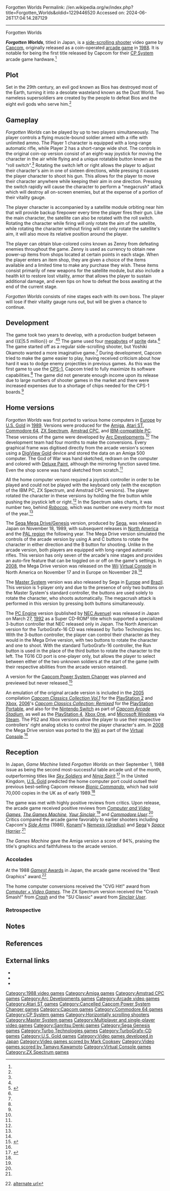 Forgotten Worlds
Permalink: //en.wikipedia.org/w/index.php?title=Forgotten_Worlds&oldid=1229446520
Accessed on: 2024-06-26T17:04:14.287129



------
Forgotten Worlds
{{Short description|1988 video game}}
{{More citations needed|date=February 2019}}
{{Use mdy dates|date=August 2022}}
{{Infobox video game
|title = Forgotten Worlds
|image = Forgotten Worlds (flier).png
|caption = Promotional poster for ''Forgotten Worlds''
|developer = [[Capcom]]
|publisher = Capcom<br />[[Sega]] (Genesis, SMS)<br />[[U.S. Gold]] (home computers)<br />[[NEC Avenue]] (TG-16)
|designer = [[Akira Yasuda]]<br />[[Akira Nishitani]]<br />[[Noritaka Funamizu]]<br />[[Yoshiki Okamoto]]
|artist = Akira Yasuda
|composer = [[Tamayo Kawamoto]]
|platforms = [[Arcade game|Arcade]], [[Sega Genesis]], [[Amiga]], [[Commodore 64]], [[Atari ST]], [[ZX Spectrum]], [[Amstrad CPC]], [[Master System]], [[TurboGrafx-16]], [[Wii]]
|released = {{collapsible list
 | title = May 13, 1988
 | '''Arcade''' {{vgrelease|JP|May 13, 1988<ref>{{cite web |title=Forgotten worlds (Registration Number PA0000415060) |url=https://cocatalog.loc.gov |website=[[United States Copyright Office]] |access-date=12 June 2021}}</ref>|NA|May 1988<ref>{{cite book |last1=Akagi |first1=Masumi |title=アーケードTVゲームリスト国内•海外編(1971–2005) |trans-title=Arcade TV Game List: Domestic • Overseas Edition (1971–2005) |date=October 13, 2006 |publisher=Amusement News Agency |language=ja |location=Japan |isbn=978-4990251215 |page=112 |url=https://archive.org/details/ArcadeGameList1971-2005/page/n113}}</ref>|WW|July 1988<ref name="FW-Credits"/>}}
'''DOS'''{{vgrelease|EU|August 1989<ref name="FWorlds-Ports"/>}}
'''Genesis'''{{vgrelease|JP|November 18, 1989|NA|1990|PAL|1990}}
'''ZX Spectrum'''{{vgrelease|EU|1989}}
'''Amiga'''{{vgrelease|EU|1989}}
'''Amstrad CPC'''{{vgrelease|EU|1989}}
'''Atari ST'''{{vgrelease|EU|1989}}
'''C64'''{{vgrelease|EU|1989}}
'''SMS'''{{vgrelease|EU|July 1991<ref name="MMachines-SMS"/>}}
'''Turbo-CD'''{{vgrelease|JP|March 27, 1992|US|November 1992<ref name="FW-TG16"/>}}
'''Wii''' {{vgrelease|JP|September 24, 2008<ref name="FW-WiiJP"/>|US|November 28, 2008<ref name="FW-WiiUS"/>|EU|November 17, 2008<ref name="FW-WiiEU"/>}}
}}
|genre = [[Side-scrolling shooter]]
|modes = Up to two players, simultaneously
|arcade system = [[CP System]]
}}

'''''Forgotten Worlds''''', titled {{Nihongo foot|'''''Lost Worlds'''''|ロストワールド|Rosuto Wārudo|lead=yes|group=lower-alpha}} in Japan, is a [[side-scrolling shooter]] video game by [[Capcom]], originally released as a coin-operated [[arcade game]] in [[1988 in video gaming|1988]]. It is notable for being the first title released by Capcom for their [[CP System]] arcade game hardware.<ref name="cpsbrochure"/>

==Plot==
Set in the 29th century, an evil god known as Bios has destroyed most of the Earth, turning it into a desolate wasteland known as the Dust World. Two nameless supersoldiers are created by the people to defeat Bios and the eight evil gods who serve him.<ref name="acmanual"/>

==Gameplay==
''Forgotten Worlds'' can be played by up to two players simultaneously. The player controls a flying muscle-bound soldier armed with a rifle with unlimited ammo. The Player 1 character is equipped with a long-range automatic rifle, while Player 2 has a short-range wide shot. The controls in the original coin-op version consist of an eight-way joystick for moving the character in the air while flying and a unique rotatable button known as the "roll switch".<ref name="acmanual"/> Rotating the switch left or right allows the player to adjust their character's aim in one of sixteen directions, while pressing it causes the player character to shoot his gun. This allows for the player to move their character anywhere while keeping their aim in one direction. Pressing the switch rapidly will cause the character to perform a "megacrush" attack which will destroy all on-screen enemies, but at the expense of a portion of their vitality gauge.

The player character is accompanied by a satellite module orbiting near him that will provide backup firepower every time the player fires their gun. Like the main character, the satellite can also be rotated with the roll switch. Rotating the character while firing will only rotate the aim of the satellite, while rotating the character without firing will not only rotate the satellite's aim, it will also move its relative position around the player.

The player can obtain blue-colored coins known as Zenny from defeating enemies throughout the game. Zenny is used as currency to obtain new power-up items from shops located at certain points in each stage. When the player enters an item shop, they are given a choice of the items available and a limited time to make any purchase they wish. These items consist primarily of new weapons for the satellite module, but also include a health kit to restore lost vitality, armor that allows the player to sustain additional damage, and even tips on how to defeat the boss awaiting at the end of the current stage.

''Forgotten Worlds'' consists of nine stages each with its own boss. The player will lose if their vitality gauge runs out, but will be given a chance to continue.

==Development==
The game took two years to develop, with a production budget between {{USD|5,000,000|1988|round=-6|long=no}} and {{£|5.5 million}} or {{US$|{{To USD|5.5|GBR|year=1988|round=yes}},000,000|1988|round=-6|long=no}}.<ref name="FW-Budget"/><ref name="TGM">{{cite magazine |title=Capcom: A Captive Audience |magazine=[[The Games Machine]] |date=18 May 1989 |issue=19 (June 1989) |publisher=[[Newsfield]] |location=United Kingdom |pages=24–5 |url=https://archive.org/details/the-games-machine-19/page/n23/mode/2up}}</ref> The game used four [[Mebibyte|megabytes]] of [[Sprite (graphics)|sprite]] data.<ref name="FW-Budget"/> The game started off as a regular side-scrolling shooter, but Yoshiki Okamoto wanted a more imaginative game.<ref name="AkiraYasuda"/> During development, Capcom tried to make the game easier to play, having received criticism about how hard it was to dodge enemy projectiles in previous games. As this was the first game to use the [[CPS-1]], Capcom tried to fully maximize its software capabilities.<ref name="FW-CPS1"/> The game did not generate enough income upon its release due to large numbers of shooter games in the market and there were increased expenses due to a shortage of chips needed for the CPS-1 boards.<ref name="AkiraYasuda"/>

==Home versions==
''Forgotten Worlds'' was first ported to various home computers in [[Europe]] by [[U.S. Gold]] in [[1989 in video gaming|1989]]. Versions were produced for the [[Amiga]], [[Atari ST]], [[Commodore 64]], [[ZX Spectrum]], [[Amstrad CPC]], and [[IBM-compatible PC]]. These versions of the game were developed by [[Arc Developments]].<ref name="FWorlds-Ports"/> The development team had four months to make the conversions. Every graphical frame was digitised directly from the arcade version's screen using a [[NewTek|DigiView Gold]] device and stored the data on an Amiga 500 computer. The God of War was hand sketched, redrawn on the computer and colored with [[Deluxe Paint]], although the mirroring function saved time. Even the shop scene was hand sketched from scratch.<ref name="FW-Sketching"/>

All the home computer version required a joystick controller in order to be played and could not be played with the keyboard only (with the exception of the IBM PC, ZX Spectrum, and Amstrad CPC versions). The player rotated the character in these versions by holding the fire button while pushing the joystick left or right.<ref name="pcmanual"/> In the Spectrum sales charts, it was number two, behind ''[[RoboCop (1988 video game)|Robocop]]'', which was number one every month for most of the year.<ref name="ysrnry2"/>

The [[Sega Genesis|Sega Mega Drive/Genesis]] version, produced by [[Sega]], was released in Japan on November 18, 1989, with subsequent releases in [[North America]] and the [[PAL region]] the following year. The Mega Drive version simulated the controls of the arcade version by using A and C buttons to rotate the character in either direction and the B button for shooting. Unlike in the arcade version, both players are equipped with long-ranged automatic rifles. This version has only seven of the arcade's nine stages and provides an auto-fire feature that can be toggled on or off on the game's settings. In [[2008 in video gaming|2008]], the Mega Drive version was released on the [[Wii]] [[Virtual Console]] in North America on November 17 and in Europe on November 28.<ref name="FW-VirtualConsole"/>

The [[Master System]] version was also released by Sega in [[Europe]] and [[Brazil]]. This version is 1-player only and due to the presence of only two buttons on the Master System's standard controller, the buttons are used solely to rotate the character, who shoots automatically. The megacrush attack is performed in this version by pressing both buttons simultaneously.
 
The [[TurboGrafx-16|PC Engine]] version (published by [[NEC Avenue]]) was released in Japan on March 27, [[1992 in video gaming|1992]] as a Super CD-ROM² title which supported a specialized 3-button controller that NEC released only in Japan. The North American version for the TurboGrafx-16 CD was released by Turbo Technologies Inc. With the 3-button controller, the player can control their character as they would in the Mega Drive version, with two buttons to rotate the character and one to shoot. With the standard TurboGrafx-16 controller, the Run button is used in the place of the third button to rotate the character to the left. The TG16 CD port is one-player only, but allows the player to select between either of the two unknown soldiers at the start of the game (with their respective abilities from the arcade version retained).

A version for the [[Capcom Power System Changer]] was planned and previewed but never released.<ref>{{cite magazine|url=https://archive.org/stream/club-capcom-spring-1994_202202#page/n89/mode/2up|title=カプコン アーケードオリジナルボード CPSシリーズ+CPSチェンジャー 限定販売決定!!|magazine=Club Capcom|volume=2|publisher=[[Capcom]]|date=Spring 1994|pages=90–91|lang=ja}}</ref>

An emulation of the original arcade version is included in the [[2005 in video gaming|2005]] compilation ''[[Capcom Classics Collection|Capcom Classics Collection Vol.1]]'' for the [[PlayStation 2]] and [[Xbox (console)|Xbox]], [[2006 in video gaming|2006]]'s ''[[Capcom Classics Collection|Capcom Classics Collection: Remixed]]'' for the [[PlayStation Portable]], and also for the [[Nintendo Switch]] as part of ''[[Capcom Arcade Stadium]]'', as well as the [[PlayStation 4]], [[Xbox One]], and [[Microsoft Windows]] via [[Steam (service)|Steam]]. The PS2 and Xbox versions allow the player to use their respective controllers' right analog sticks to control the player character's aim. In [[2008 in video gaming|2008]] the Mega Drive version was ported to the [[Wii]] as part of the [[Virtual Console]].<ref name="FW-Wii"/>

==Reception==
{{Video game reviews
| title = Contemporary reception
| align = none
| ARC = true
| AMI = true
| AST = true
| C64 = true
| PC = true
| SMS = true
| SMD = true
| ZX = true
| ACE_AMI = 895<ref name="FWACE">{{cite web |url=https://archive.org/stream/ace-magazine-23/ACE_Issue_23_1989_Aug#page/n79/mode/1up |title=''Forgotten Worlds'' |magazine=Advanced Computer Entertainment |date=August 1989}}</ref>
| ACE_C64 = 885<ref name="FWACE"/>
| CRASH_ZX = 90%<ref name="FW-Crash"/>
| CVG_ARC = Positive<ref name="Arcade">{{cite web |title=Forgotten Worlds (Arcade Reviews) |url=https://www.solvalou.com/arcade/reviews/238/138 |website=Solvalou.com |access-date=12 June 2021}}</ref>
| CVG_AMI = 92%<ref name="meulie"/>
| CVG_AST = 87%<ref name="meulie"/>
| CVG_C64 = 90%<ref name="meulie"/>
| CVG_PC = 88% {{small|([[Amstrad CPC|CPC]])}}<ref name="meulie"/>
| CVG_ZX = 87%<ref name="meulie"/>
| JP_SMS = 78%<ref>{{Cite web|url=https://www.abandonware-magazines.org/affiche_mag.php?mag=84&num=1770&album=oui|title=Album
|website=www.abandonware-magazines.org|access-date=24 September 2023}}</ref>
| SUser_ZX = 85%<ref name="FW-SUser"/>
| TGM_ARC = Positive<ref name="Arcade"/>
| TGM_AMI = 94%<ref name="FWorlds-Ports"/>
| TGM_AST = 92%<ref name="FWorlds-Ports"/>
| TGM_C64 = 91%<ref name="FWorlds-Ports"/>
| TGM_PC = 90% {{small|(CPC)}}<ref name="FWorlds-Ports"/>
| TGM_ZX = 88%<ref name="FWorlds-Ports"/>
| YSinclair_ARC = Positive<ref name="Arcade"/>
| YSinclair_ZX = 86%<ref name="ysrnry"/>
| Z64_AMI = 97%<ref name="FWZZAP">{{cite web |url=https://archive.org/stream/zzap64-magazine-050/ZZap_64_Issue_050_1989_Jun#page/n73/mode/2up |title=''Forgotten Worlds'' |publisher=Zzap! |date=June 1989 |pages=75–77 |access-date=March 13, 2019}}</ref>
| Z64_C64 = 93%<ref name="FWZZAP"/>
| rev1 = ''[[Commodore User]]''
| rev1_ARC = 8/10<ref name="CU59">{{cite magazine |last1=Kelly |first1=Nick |title=Arcades |url=https://www.solvalou.com/arcade/reviews/270/138 |access-date=16 February 2020 |magazine=[[Commodore User]] |publisher=[[EMAP]] |issue=59 (August 1988) |date=18 July 1988 |pages=93–7}}</ref>
| rev1_AMI = 90%<ref>{{cite web |url=https://archive.org/details/CommodoreUserIssue681989May/page/n15 |title=Amiga Screen Scene: ''Forgotten Worlds'' |author=Mark Patterson |publisher=Commodore User |date=May 1989 |pages=16–17 |access-date=March 13, 2019}}</ref>
| rev1_C64 = 88%<ref>{{cite web |url=https://archive.org/details/CommodoreUserIssue681989May/page/n17 |title=64 Screen Scene: ''Forgotten Worlds'' |author=Mark Patterson |magazine=Commodore User |date=May 1989 |page=19}}</ref>
| rev2 = ''[[Mean Machines]]''
| rev2_SMS = 62%<ref name="MMachines-SMS"/>
| rev2_SMD = 85%<ref name="MMachines-Genesis"/>
| rev3 = ''[[MegaTech]]''
| rev3_SMD = 82%<ref name="FW-MTech"/>
| rev4 = ''[[The One (magazine)|The One]]''
| rev4_AMI = {{Rating|3|5}}<ref name="One">{{cite magazine|title = The Price is Right|date = 28 March 1991|url = https://archive.org/details/theone-magazine-31/page/n79/mode/2up|magazine = [[The One (magazine)|The One]]|publisher = [[EMAP Images]]|last = Presley|first = Paul|issue = 31 (April 1991)|pages = 80–1}}</ref>
| rev4_AST = {{Rating|3|5}}<ref name="One"/>
| rev4_PC = {{Rating|3|5}}<ref name="One"/>
| award1Pub = [[Gamest|''Gamest'' Awards]]
| award1 = Best Graphics<ref name="Gamest"/>
| award2Pub = ''Crash''
| award2 = Smash<ref>Game review, Crash magazine, [[Newsfield Publications]], issue 65, June 1989</ref>
| award3Pub = ''[[Sinclair User]]''
| award3 = SU Classic<ref>Front cover artwork, home versions</ref>
| award4Pub = ''[[Computer and Video Games]]''
| award4 = C+VG Hit<ref>Front cover artwork, home versions</ref>
| award5Pub = ''[[Zzap!64]]''
| award5 = Gold Medal<ref>Front cover artwork, home versions</ref>
| award6Pub = ''[[Commodore User]]''
| award6 = Screen Star<ref>Front cover artwork, home versions</ref>
}}

In Japan, ''Game Machine'' listed ''Forgotten Worlds'' on their September 1, 1988 issue as being the second most-successful table arcade unit of the month, outperforming titles like ''[[Sky Soldiers]]'' and ''[[Ninja Spirit]]''.<ref>{{cite magazine|title=Game Machine's Best Hit Games 25 - テーブル型TVゲーム機 (Table Videos)|magazine=[[:ja:ゲームマシン|Game Machine]]|issue=339|publisher=[[:ja:アミューズメント通信社|Amusement Press, Inc.]]|date=1 September 1988|page=21|lang=ja}}</ref> In the United Kingdom, [[U.S. Gold]] predicted the home computer port could outsell their previous best-selling Capcom release ''[[Bionic Commando (1987 video game)|Bionic Commando]]'', which had sold 70,000 copies in the UK as of early 1989.<ref name="TGM"/>

The game was met with highly positive reviews from critics. Upon release, the arcade game received positive reviews from ''[[Computer and Video Games]]'', ''[[The Games Machine]]'', ''[[Your Sinclair]]'',<ref name="Arcade"/> and ''[[Commodore User]]''.<ref name="CU59"/> Critics compared the arcade game favorably to earlier shooters including Capcom's ''[[Side Arms]]'' (1986), [[Konami]]'s [[Gradius (video game)|''Nemesis'' (''Gradius'')]] and [[Sega]]'s ''[[Space Harrier]]''.<ref name="Arcade"/>

''The Games Machine'' gave the Amiga version a score of 94%, praising the title's graphics and faithfulness to the arcade version.

===Accolades===
At the 1988 [[Gamest|''Gamest'' Awards]] in Japan, the arcade game received the "Best Graphics" award.<ref name="Gamest">{{cite magazine |title=第２回ゲーメスト大賞 |trans-title=2nd Gamest Awards |magazine=[[Gamest]] |date=December 27, 1988 |volume=29 (February 1989) |url=https://archive.org/details/gamest0029/page/n28 |pages=25–41 |lang=ja}} [http://www.netlaputa.ne.jp/~dummy/gamest/magazine/gamest/v029.html alternate url]</ref>

The home computer conversions received the "CVG Hit!" award from ''[[Computer + Video Games]]''. The ZX Spectrum version received the "Crash Smash!" from ''[[Crash (magazine)|Crash]]'' and the "SU Classic" award from ''[[Sinclair User]]''.

===Retrospective===
{{Video game reviews
| title = Retrospective reception
| align = left
| SMD = true
| WII = true
| GR_SMD = 64%<ref>{{cite web|url=https://www.gamerankings.com/genesis/586191-forgotten-worlds/index.html|title=Forgotten Worlds Sega Genesis Review Score|archive-url=https://web.archive.org/web/20190503170300/https://www.gamerankings.com/genesis/586191-forgotten-worlds/index.html|archive-date=2019-05-03}}</ref>
| NLife_WII = 7/10<ref name="FW-Wii"/>
}}

{{Clear}}

==Notes==
{{notelist}}

==References==
{{reflist|refs=
<!-- RELEASE -->
<ref name="FW-Credits">"Forgotten Worlds" Credits</ref>
<ref name="FWorlds-Ports">{{cite magazine|title=Never make a destructive God angry |url=https://archive.org/details/thegamesmachine-19/page/n29 |magazine=[[The Games Machine]] |issue=19 |publisher=[[Newsfield|Newsfield Publications]] |date=June 1989|pages=30–31}}</ref>
<ref name="FW-TG16">{{cite magazine|title=Turbo Force - Coming Attractions |url=https://archive.org/details/Turbo_Force_Issue_02_September_1992/page/n27 |magazine=Turbo Force |issue=2 |publisher=Sendai Publications |date=September 1992 |page=28}}</ref>
<ref name="FW-WiiJP">{{cite web|url=https://www.nintendo.co.jp/wii/vc/software/08.html|archive-url=https://web.archive.org/web/20180306233554/https://www.nintendo.co.jp/wii/vc/software/08.html|url-status=dead|archive-date=2018-03-06|title=Forgotten Worlds - Virtual console (JP)}}</ref>
<ref name="FW-WiiUS">{{cite web|url=https://www.nintendo.co.uk/Games/Virtual-Console-Wii-/FORGOTTEN-WORLDS--277358.html|archive-url=https://archive.today/20190120024530/https://www.nintendo.co.uk/Games/Virtual-Console-Wii-/FORGOTTEN-WORLDS--277358.html|url-status=dead|archive-date=2019-01-20|title=Forgotten Worlds - Virtual console (US)}}</ref>
<ref name="FW-WiiEU">{{cite web|url=http://www.nintendo.com/games/detail/ov6L_LX8RWfyeFhzAEi2QJeAgPjalAbf|archive-url=https://web.archive.org/web/20101122225056/http://www.nintendo.com/games/detail/ov6L_LX8RWfyeFhzAEi2QJeAgPjalAbf|url-status=dead|archive-date=2010-11-22|title=Forgotten Worlds - Virtual console (EU)}}</ref>
<ref name="pcmanual">{{cite video game|title=Forgotten Worlds|developer=Arc Developments|publisher=U.S. Gold|platform=Amiga|level=Manual}}</ref>
<ref name="ysrnry2">{{cite web|url=http://ysrnry.co.uk/ys45.htm|title=The YS Rock'n'Roll Years - Issue 45|publisher=ysrnry.co.uk|access-date=2015-09-05}}</ref>
<ref name="FW-VirtualConsole">{{cite news|title=Two WiiWare Games and Two Virtual Console Games Added to Wii Shop Channel|url=https://www.nintendo.com/whatsnew/detail/FCrmkLDGg8ykQ8G-xy7vCCrEMGLa3Fvs|date=2008-11-17|access-date=2008-11-20}}</ref>
<ref name="FW-Wii">{{cite web|url=http://www.nintendolife.com/reviews/megadrive/forgotten_worlds|title=Forgotten Worlds Review (MD)|date=18 November 2008|publisher=[[Nintendo Life]]|access-date=2019-02-05}}</ref>

<!-- GAMEPLAY & PLOT -->
<ref name="acmanual">{{cite video game|title=Forgotten Worlds|developer=Capcom|platform=Arcade|level=Operator's manual, page 1 & 8}}</ref>

<!-- DEVELOPMENT -->
<ref name="cpsbrochure">{{Cite web|url=https://flyers.arcade-museum.com/videogames/show/5129|title=CP System - Capcom (Video Game, 1988) - Japan|website=Museum of the Game|accessdate=24 September 2023}}</ref>
<ref name="FW-Budget">{{cite magazine |title=Coin Ops |magazine=[[Sinclair User]] |date=18 August 1988 |issue=78 (September 1988) |publisher=[[EMAP]] |location=United Kingdom |pages=74–5 |url=https://worldofspectrum.org/archive/magazines/sinclair-user/78#74}}</ref>
<ref name="AkiraYasuda">{{cite web |title=Akira Yasuda Interview |author=Nakayama |url=https://game.capcom.com/cfn/sfv/column-112429?lang=en |access-date=February 6, 2019}}</ref>
<ref name="FW-CPS1">{{cite web |title=Capcom and the CPS-1 |url=http://shmuplations.com/cps1/ |publisher=Capcom |last=Okamoto |first=Yoshiki |access-date=November 7, 2018}}</ref>
<ref name="FW-Sketching">{{cite magazine|last=South |first=Phil |title=Forgotten Worlds (Amiga) - Work in Progress |url=https://archive.org/details/theone-magazine-07/page/n21 |magazine=[[The One (magazine)|The One]] |issue=7 |publisher=[[Ascential|EMAP]] |date=April 1989|pages=23–26}}</ref>

<!-- RECEPTION -->
<ref name="meulie">{{cite web|url=https://wos.meulie.net/pub/sinclair/magazines/C+VG/Issue092/Pages/CVG09200025.jpg|title=Image: CVG09200025.jpg, (969 × 1331 px)|publisher=wos.meulie.net|access-date=2015-09-05}}</ref>
<ref name="FW-Crash">{{Cite web|url=http://www.worldofspectrum.org/showmag.cgi?mag=Crash/Issue65/Pages/Crash6500013.jpg|title = Crash}}</ref>
<ref name="FW-SUser">{{Cite web|url=https://worldofspectrum.org/archive/magazines/sinclair-user/86|title=Sinclair User|website=worldofspectrum.org|accessdate=24 September 2023}}</ref>
<ref name="ysrnry">{{cite web|url=http://www.ysrnry.co.uk/articles/forgottenworlds.htm|title=Forgotten Worlds|publisher=ysrnry.co.uk|access-date=2015-09-05|url-status=dead|archive-url=https://web.archive.org/web/20151117022304/http://www.ysrnry.co.uk/articles/forgottenworlds.htm|archive-date=2015-11-17}}</ref>
<ref name="FW-MTech">MegaTech rating, [[EMAP]], issue 6, page 78, June 1992</ref>
<ref name="MMachines-Genesis">{{cite magazine|title=Forgotten Worlds Megadrive Review |url=http://www.meanmachinesmag.co.uk/pdf/forgottenworldsmd.pdf |magazine=[[Mean Machines]] |issue=2 |publisher=[[Ascential|EMAP]] |date=November 1990}}</ref>
<ref name="MMachines-SMS">{{cite magazine|title=Forgotten Worlds Sega Review |url=http://www.smspower.org/Scans/MeanMachines-Magazine-Issue09?gallerypage=58 |magazine=[[Mean Machines]] |issue=9 |publisher=[[Ascential|EMAP]] |date=June 1991|page=58}}</ref>
}}

==External links==
* {{moby game|id=/forgotten-worlds}}
* {{KLOV game|id=7842}}
* {{WoS game|id=0009346}}

[[Category:1988 video games]]
[[Category:Amiga games]]
[[Category:Amstrad CPC games]]
[[Category:Arc Developments games]]
[[Category:Arcade video games]]
[[Category:Atari ST games]]
[[Category:Cancelled Capcom Power System Changer games]]
[[Category:Capcom games]]
[[Category:Commodore 64 games]]
[[Category:CP System games]]
[[Category:Horizontally scrolling shooters]]
[[Category:Master System games]]
[[Category:Multiplayer and single-player video games]]
[[Category:Sanritsu Denki games]]
[[Category:Sega Genesis games]]
[[Category:Turbo Technologies games]]
[[Category:TurboGrafx-CD games]]
[[Category:U.S. Gold games]]
[[Category:Video games developed in Japan]]
[[Category:Video games scored by Mark Cooksey]]
[[Category:Video games scored by Tamayo Kawamoto]]
[[Category:Virtual Console games]]
[[Category:ZX Spectrum games]]